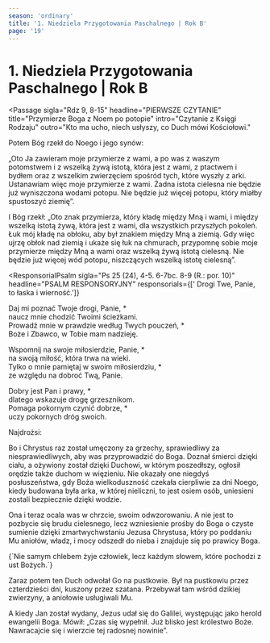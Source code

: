```yaml
---
season: 'ordinary'
title: '1. Niedziela Przygotowania Paschalnego | Rok B'
page: '19'
---
```


# 1. Niedziela Przygotowania Paschalnego | Rok B

<Passage
  sigla="Rdz 9, 8-15"
  headline="PIERWSZE CZYTANIE"
  title="Przymierze Boga z Noem po potopie"
  intro="Czytanie z Księgi Rodzaju"
  outro="Kto ma ucho, niech usłyszy, co Duch mówi Kościołowi."
>
  <p>Potem Bóg rzekł do Noego i jego synów:</p>
  <p>„Oto Ja zawieram moje przymierze z wami, a po was z waszym potomstwem i z wszelką żywą istotą, która jest z wami, z ptactwem i bydłem oraz z wszelkim zwierzęciem spośród tych, które wyszły z arki. Ustanawiam więc moje przymierze z wami. Żadna istota cielesna nie będzie już wyniszczona wodami potopu. Nie będzie już więcej potopu, który miałby spustoszyć ziemię”.</p>
  <p>I Bóg rzekł: „Oto znak przymierza, który kładę między Mną i wami, i między wszelką istotą żywą, która jest z wami, dla wszystkich przyszłych pokoleń. Łuk mój kładę na obłoku, aby był znakiem między Mną a ziemią. Gdy więc ujrzę obłok nad ziemią i ukaże się łuk na chmurach, przypomnę sobie moje przymierze między Mną a wami oraz wszelką żywą istotą cielesną. Nie będzie już więcej wód potopu, niszczących wszelką istotę cielesną”.</p>
</Passage>

<ResponsorialPsalm
  sigla="Ps 25 (24), 4-5. 6-7bc. 8-9 (R.: por. 10)"
  headline="PSALM RESPONSORYJNY"
  responsorials={[' Drogi Twe, Panie, to łaska i wierność.']}
>
  <p>Daj mi poznać Twoje drogi, Panie, *<br/>naucz mnie chodzić Twoimi ścieżkami.<br/>Prowadź mnie w prawdzie według Twych pouczeń, *<br/>Boże i Zbawco, w Tobie mam nadzieję.</p>
  <p>Wspomnij na swoje miłosierdzie, Panie, *<br/>na swoją miłość, która trwa na wieki.<br/>Tylko o mnie pamiętaj w swoim miłosierdziu, *<br/>ze względu na dobroć Twą, Panie.</p>
  <p>Dobry jest Pan i prawy, *<br/>dlatego wskazuje drogę grzesznikom.<br/>Pomaga pokornym czynić dobrze, *<br/>uczy pokornych dróg swoich.</p>
</ResponsorialPsalm>
<Passage
  sigla="1 P 3, 18-22"
  headline="DRUGIE CZYTANIE"
  title="Woda chrztu nas ocala"
  intro="Czytanie z Pierwszego listu świętego Piotra Apostoła"
  outro="Kto ma ucho, niech usłyszy, co Duch mówi Kościołowi."
>
  <p>Najdrożsi:</p>
  <p>Bo i Chrystus raz został umęczony za grzechy, sprawiedliwy za niesprawiedliwych, aby was przyprowadzić do Boga. Doznał śmierci dzięki ciału, a ożywiony został dzięki Duchowi, w którym poszedłszy, ogłosił orędzie także duchom w więzieniu. Nie okazały one niegdyś posłuszeństwa, gdy Boża wielkoduszność czekała cierpliwie za dni Noego, kiedy budowana była arka, w której nieliczni, to jest osiem osób, uniesieni zostali bezpiecznie dzięki wodzie.</p>
  <p>Ona i teraz ocala was w chrzcie, swoim odwzorowaniu. A nie jest to pozbycie się brudu cielesnego, lecz wzniesienie prośby do Boga o czyste sumienie dzięki zmartwychwstaniu Jezusa Chrystusa, który po poddaniu Mu aniołów, władz, i mocy odszedł do nieba i znajduje się po prawicy Boga.</p>
</Passage>
<Passage
  sigla="Mt 4, 4b"
  headline="AKLAMACJA"
  acclamation="Aklamacja: Chwała Tobie, Słowo Boże."
>
  {`Nie samym chlebem żyje człowiek,
lecz każdym słowem, które pochodzi z ust Bożych.`}
</Passage>
<Passage
  sigla="Mk 1, 12-15"
  headline="EWANGELIA"
  title="Jezus był kuszony przez szatana, aniołowie zaś Mu usługiwali"
  intro=" Słowa Ewangelii według świętego Marka"
  outro="Oto słowo Pańskie"
>
  <p>Zaraz potem ten Duch odwołał Go na pustkowie. Był na pustkowiu przez czterdzieści dni, kuszony przez szatana. Przebywał tam wśród dzikiej zwierzyny, a aniołowie usługiwali Mu.</p>
  <p>A kiedy Jan został wydany, Jezus udał się do Galilei, występując jako herold ewangelii Boga. Mówił: „Czas się wypełnił. Już blisko jest królestwo Boże. Nawracajcie się i wierzcie tej radosnej nowinie”.</p>
</Passage>
